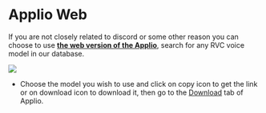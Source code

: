 # Applio Web

If you are not closely related to discord or some other reason you can choose to use **[the web version of the Applio](https://applio.org/)**, search for any RVC voice model in our database.

![](/Applio-Website.png)

- Choose the model you wish to use and click on copy icon to get the link or on download icon to download it, then go to the [Download](/getting-started/download-models) tab of Applio.